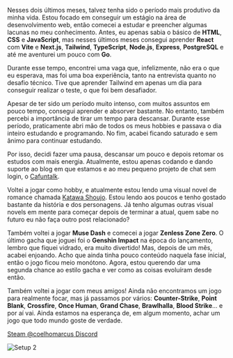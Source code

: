 
Nesses dois últimos meses, talvez tenha sido o período mais produtivo da minha vida. Estou focado em conseguir um estágio na área de desenvolvimento web, então comecei a estudar e preencher algumas lacunas no meu conhecimento. Antes, eu apenas sabia o básico de **HTML**, **CSS** e **JavaScript**, mas nesses últimos meses consegui aprender **React** com **Vite** e **Next.js**, **Tailwind**, **TypeScript**, **Node.js**, **Express**, **PostgreSQL** e até me aventurei um pouco com **Go**.

Durante esse tempo, encontrei uma vaga que, infelizmente, não era o que eu esperava, mas foi uma boa experiência, tanto na entrevista quanto no desafio técnico. Tive que aprender Tailwind em apenas um dia para conseguir realizar o teste, o que foi bem desafiador.

Apesar de ter sido um período muito intenso, com muitos assuntos em pouco tempo, consegui aprender e absorver bastante. No entanto, também percebi a importância de tirar um tempo para descansar. Durante esse período, praticamente abri mão de todos os meus hobbies e passava o dia inteiro estudando e programando. No fim, acabei ficando saturado e sem ânimo para continuar estudando.

Por isso, decidi fazer uma pausa, descansar um pouco e depois retomar os estudos com mais energia. Atualmente, estou apenas codando e dando suporte ao blog em que estamos e ao meu pequeno projeto de chat sem login, o [Cafuntalk](https://cafuntalk.com).

Voltei a jogar como hobby, e atualmente estou lendo uma visual novel de romance chamada [Katawa Shoujo](https://store.steampowered.com/app/3068300/Katawa_Shoujo/). Estou lendo aos poucos e tenho gostado bastante da história e dos personagens. Já tenho algumas outras visual novels em mente para começar depois de terminar a atual, quem sabe no futuro eu não faça outro post relacionado?

Também voltei a jogar **Muse Dash** e comecei a jogar **Zenless Zone Zero**. O último gacha que joguei foi o **Genshin Impact** na época do lançamento, lembro que fiquei vidrado, era muito divertido! Mas, depois de um mês, acabei enjoando. Acho que ainda tinha pouco conteúdo naquela fase inicial, então o jogo ficou meio monótono. Agora, estou querendo dar uma segunda chance ao estilo gacha e ver como as coisas evoluíram desde então.

Também voltei a jogar com meus amigos! Ainda não encontramos um jogo para realmente focar, mas já passamos por vários: **Counter-Strike**, **Point Blank**, **Crossfire**, **Once Human**, **Grand Chase**, **Brawlhalla**, **Blood Strike**... e por aí vai. Ainda estamos na esperança de, em algum momento, achar um jogo que todo mundo goste de verdade.

<div className="flex gap-5 *:no-underline">
    <a
        href="https://steamcommunity.com/id/coelhomarcus/"
        rel="noreferrer noopener"
        target="_blank"
        className="inline-flex items-center gap-1 font-medium text-xs text-neutral-400 hover:text-neutral-200 transition-colors"
    >
        <FaSteam className="size-4" />
        <span>Steam</span>
    </a>
    <a
        href="https://github.com/coelhomarcus"
        rel="noreferrer noopener"
        target="_blank"
        className="inline-flex items-center gap-1 font-medium text-xs text-neutral-400 hover:text-neutral-200 transition-colors"
    >
        <FaGithub className="size-4" />
        <span>@coelhomarcus</span>
    </a>
    <a
        href="https://discord.com/invite/YDSGKzaSDe"
        rel="noreferrer noopener"
        target="_blank"
        className="inline-flex items-center gap-1 font-medium text-xs text-neutral-400 hover:text-neutral-200 transition-colors"
    >
        <FaDiscord className="size-4" />
        <span>Discord</span>
    </a>
</div>

<img
    src="/src/posts/setup2.webp"
    alt="Setup 2"
    height="auto"
    className="rounded-lg object-cover w-full h-[400px]"
/>
